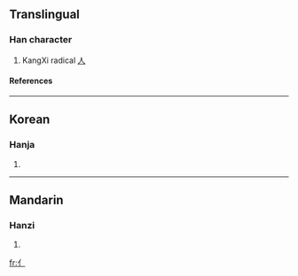 ==Translingual==
{{stroke order|type=animate}}
===Han character===
{{Han char|rn=9|rad=人|as=00|sn=2|four=|canj=竹中 (HL)}}
# KangXi radical [[Index:Chinese radical/人|人]]
====References====
{{Han ref|kx=0091.011|dj=0192.010|hdz=10101.101|uh=4EBB|ud=20155}}
----

==Korean==
===Hanja===
{{ko-hanja|hangeul=사|rv=s|mr=s}}
# {{defn|Korean}}
----
==Mandarin==
===Hanzi===
{{cmn-hanzi|pin=[[rén]] (ren2)|wg=jen<sup>2</sup>}}
# {{defn|Mandarin}}

[[fr:亻]]